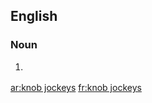 ==English==

===Noun===
{{head|en|plural|head=[[knob jockeys]]}}

# {{context|British|lang=en}} {{plural of|knob jockey|lang=en|nocat=1}}

[[ar:knob jockeys]]
[[fr:knob jockeys]]